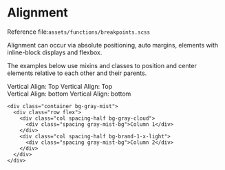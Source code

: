 
<Meta title="Globals/Alignment" />

<style>{`
  .subheading {
    --mediumdark: '#999999';
    font-weight: 900;
    font-size: 13px;
    color: #999;
    letter-Padding: 2px;
    line-height: 24px;
    text-transform: uppercase;
    margin-bottom: 12px;
    margin-top: 40px;
  }

  .link-list {
    display: grid;
    grid-template-columns: 1fr 1fr;
    grid-template-rows: 1fr;
    row-gap: 10px;
  }

  @media (min-width: 620px) {
    .link-list {
      row-gap: 20px;
      column-gap: 20px;
      grid-template-columns: 1fr 1fr;
    }
  }

  @media all and (-ms-high-contrast:none) {
  .link-list {
      display: -ms-grid;
      -ms-grid-columns: 1fr ;
      -ms-grid-rows: 1fr;
    }
  }

  .link-item {
    border: 1px solid #00000010;
    border-radius: 5px;
    transition: background 150ms ease-out, border 150ms ease-out, transform 150ms ease-out;
    color: #333333;
    display: flex;
    align-items: center;
  }

  .link-item:hover {
    border-color: #1EA7FD50;
     box-shadow: rgba(0, 0, 0, 0.08) 0 3px 10px 0;
  }

  .link-item:active {
    border-color: #1EA7FD;
    transform: translate3d(0, 0, 0);
  }

  
  .tip {
    display: inline-block;
    border-radius: 1em;
    font-size: 11px;
    line-height: 12px;
    font-weight: 700;
    background: #E7FDD8;
    color: #66BF3C;
    padding: 4px 12px;
    margin-right: 10px;
    vertical-align: top;
  }

  .tip-wrapper {
    font-size: 13px;
    line-height: 20px;
    margin-top: 40px;
    margin-bottom: 40px;
  }

  .tip-wrapper code {
    font-size: 12px;
    display: inline-block;
  }


  .section-spacing .section-spacing-item{
    font-size: 14px;
    color: #999;
    align-items:center;
  }

  .section-spacing.section-spacing--margin .section-spacing-item .spacing-box{
    border:dashed 1px gray;
  }

.w-300{
  width:300px;
}

.h-100{
  height:100px;
}

.h-200{
  height:200px;
}

`}</style>


# Alignment



<div className="tip-wrapper">
  <span className="tip">Reference file:</span><code>assets/functions/breakpoints.scss</code>
</div>

Alignment can occur via absolute positioning, auto margins, elements with inline-block displays and flexbox.

The examples below use mixins and classes to position and center elements relative to each other and their parents.


<div className="container bg-gray-mist">
  <div className="row flex">
    <div className="col-6 col-12-md col-12-sm spacing-half bg-white w-300 h-200 vertical-align-top">
      <div className="spacing gray-mist-bg"><span className="vertical-align-top"></span>
        <span className="vertical-align-top">Vertical Align: Top</span>
        <span className="vertical-align-top">Vertical Align: Top</span>
      </div>
    </div>
    <div className="col-6 col-12-md col-12-sm spacing-half w-300 h-200 vertical-align-bottom">
      <div className="spacing gray-mist-bg"><span className="vertical-align-bottom"></span>
        <span className="vertical-align-bottom">Vertical Align: bottom</span>
        <span className="vertical-align-bottom">Vertical Align: bottom</span>
      </div>
    </div>
  </div>
</div>


```
<div class="container bg-gray-mist">
  <div class="row flex">
    <div class="col spacing-half bg-gray-cloud">
      <div class="spacing gray-mist-bg">Column 1</div>
    </div>
    <div class="col spacing-half bg-brand-1-x-light">
      <div class="spacing gray-mist-bg">Column 2</div>
    </div>
  </div>
</div>

